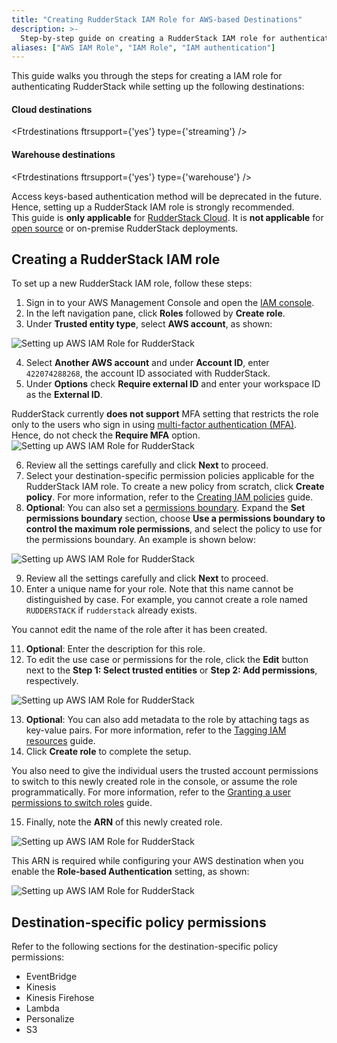 ```yaml
---
title: "Creating RudderStack IAM Role for AWS-based Destinations"
description: >-
  Step-by-step guide on creating a RudderStack IAM role for authenticating AWS-based destinations.
aliases: ["AWS IAM Role", "IAM Role", "IAM authentication"]
---
```


This guide walks you through the steps for creating a IAM role for authenticating RudderStack while setting up the following destinations:

#### Cloud destinations

<Ftrdestinations
  ftrsupport={'yes'}
  type={'streaming'}
/>

#### Warehouse destinations

<Ftrdestinations
  ftrsupport={'yes'}
  type={'warehouse'}
/>

<div class="warningBlock">
Access keys-based authentication method will be deprecated in the future. Hence, setting up a RudderStack IAM role is strongly recommended.
</div>

<div class="warningBlock">
This guide is <strong>only applicable</strong> for <a href="https://app.rudderstack.com/">RudderStack Cloud</a>. It is <strong>not applicable</strong> for <a href="https://github.com/rudderlabs/rudder-server">open source</a> or on-premise RudderStack deployments.
</div>

## Creating a RudderStack IAM role

To set up a new RudderStack IAM role, follow these steps:

1. Sign in to your AWS Management Console and open the <a href="https://console.aws.amazon.com/iam/">IAM console</a>.
2. In the left navigation pane, click **Roles** followed by **Create role**.
3. Under **Trusted entity type**, select **AWS account**, as shown:

<img src="../assets/destinations/aws-role-1.png" alt="Setting up AWS IAM Role for RudderStack" />

4. Select **Another AWS account** and under **Account ID**, enter `422074288268`, the account ID associated with RudderStack.
5. Under **Options** check **Require external ID** and enter your <Link to="/dashboard-guides/overview/#workspace-id">workspace ID</Link> as the **External ID**.

<div class="warningBlock">
RudderStack currently <strong>does not support</strong> MFA setting that restricts the role only to the users who sign in using <a href="https://docs.aws.amazon.com/IAM/latest/UserGuide/id_credentials_mfa.html">multi-factor authentication (MFA)</a>. Hence, do not check the <strong>Require MFA</strong> option.
</div>

<img src="../assets/destinations/aws-role-2.png" alt="Setting up AWS IAM Role for RudderStack" />

6. Review all the settings carefully and click **Next** to proceed.
7. Select your destination-specific permission policies applicable for the RudderStack IAM role. To create a new policy from scratch, click **Create policy**. For more information, refer to the <a href="https://docs.aws.amazon.com/IAM/latest/UserGuide/access_policies_create-console.html#access_policies_create-start">Creating IAM policies</a> guide.
8. **Optional**: You can also set a <a href="https://docs.aws.amazon.com/IAM/latest/UserGuide/access_policies_boundaries.html">permissions boundary</a>. Expand the **Set permissions boundary** section, choose **Use a permissions boundary to control the maximum role permissions**, and select the policy to use for the permissions boundary. An example is shown below:

<img src="../assets/destinations/aws-role-3.png" alt="Setting up AWS IAM Role for RudderStack" />

9. Review all the settings carefully and click **Next** to proceed.
10. Enter a unique name for your role. Note that this name cannot be distinguished by case. For example, you cannot create a role named `RUDDERSTACK` if `rudderstack` already exists.

<div class="warningBlock">
You cannot edit the name of the role after it has been created.
</div>

11. **Optional**: Enter the description for this role.
12. To edit the use case or permissions for the role, click the **Edit** button next to the **Step 1: Select trusted entities** or **Step 2: Add permissions**, respectively.

<img src="../assets/destinations/aws-role-4.png" alt="Setting up AWS IAM Role for RudderStack" />

13. **Optional**: You can also add metadata to the role by attaching tags as key-value pairs. For more information, refer to the <a href="https://docs.aws.amazon.com/IAM/latest/UserGuide/id_tags.html">Tagging IAM resources</a> guide.
14. Click **Create role** to complete the setup.

<div class="warningBlock">
You also need to give the individual users the trusted account permissions to switch to this newly created role in the console, or assume the role programmatically. For more information, refer to the <a href="https://docs.aws.amazon.com/IAM/latest/UserGuide/id_roles_use_permissions-to-switch.html">Granting a user permissions to switch roles</a> guide.
</div>

15. Finally, note the **ARN** of this newly created role. 

<img src="../assets/destinations/aws-role-5.png" alt="Setting up AWS IAM Role for RudderStack" />

This ARN is required while configuring your AWS destination when you enable the **Role-based Authentication** setting, as shown:

<img src="../assets/destinations/aws-role-6.png" alt="Setting up AWS IAM Role for RudderStack" />

## Destination-specific policy permissions

Refer to the following sections for the destination-specific policy permissions:

- <Link to="/destinations/streaming-destinations/amazon-eventbridge/#policy-permissions">EventBridge</Link>
- <Link to="/destinations/streaming-destinations/amazon-kinesis/#policy-permissions">Kinesis</Link>
- <Link to="/destinations/streaming-destinations/amazon-kinesis-firehose/#policy-permissions">Kinesis Firehose</Link>
- <Link to="/destinations/streaming-destinations/aws-lambda/#policy-permissions">Lambda</Link>
- <Link to="/destinations/streaming-destinations/aws-personalize/#policy-permissions">Personalize</Link>
- <Link to="/destinations/streaming-destinations/amazon-s3/#permissions">S3</Link>